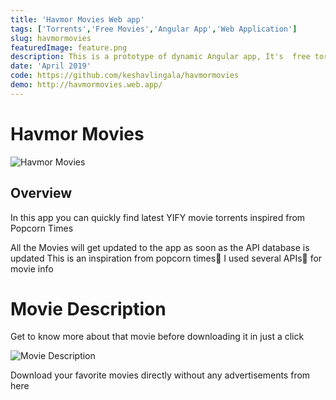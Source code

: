 ```yaml
---
title: 'Havmor Movies Web app'
tags: ['Torrents','Free Movies','Angular App','Web Application']
slug: havmormovies
featuredImage: feature.png
description: This is a prototype of dynamic Angular app, It's  free torrent app built using open source Popcorn Times API. Movies list will get updated as soon as the YIFY database is updated. This is an inspiration from popcorn times🍿. Used OMDB API🧠 for movie info
date: 'April 2019'
code: https://github.com/keshavlingala/havmormovies
demo: http://havmormovies.web.app/
---
```


# Havmor Movies

![Havmor Movies](feature.png)


## Overview

In this app you can quickly find latest YIFY movie torrents inspired from Popcorn Times

All the Movies will get updated to the app as soon as the API database is updated
This is an inspiration from popcorn times🍿 I used several APIs🧠 for movie info

# Movie Description
Get to know more about that movie before downloading it in just a click

![Movie Description](images/moviedetail.png)

Download your favorite movies directly without any advertisements from here

